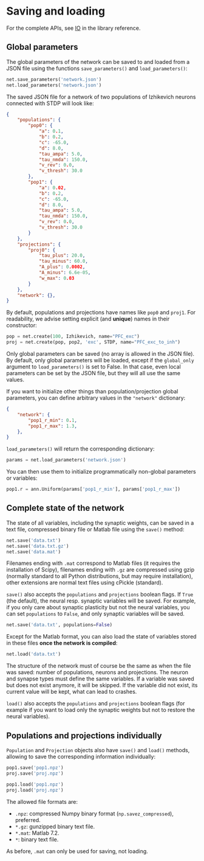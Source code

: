 # Saving and loading

For the complete APIs, see [IO](/reference/index.qmd#IO) in the library reference.

## Global parameters

The global parameters of the network can be saved to and loaded from a JSON file using the functions `save_parameters()` and `load_parameters()`:

```python
net.save_parameters('network.json')
net.load_parameters('network.json')
```

The saved JSON file for a network of two populations of Izhikevich neurons connected with STDP will look like:

```json
{
    "populations": {
        "pop0": {
            "a": 0.1,
            "b": 0.2,
            "c": -65.0,
            "d": 8.0,
            "tau_ampa": 5.0,
            "tau_nmda": 150.0,
            "v_rev": 0.0,
            "v_thresh": 30.0
        },
        "pop1": {
            "a": 0.02,
            "b": 0.2,
            "c": -65.0,
            "d": 8.0,
            "tau_ampa": 5.0,
            "tau_nmda": 150.0,
            "v_rev": 0.0,
            "v_thresh": 30.0
        }
    },
    "projections": {
        "proj0": {
            "tau_plus": 20.0,
            "tau_minus": 60.0,
            "A_plus": 0.0002,
            "A_minus": 6.6e-05,
            "w_max": 0.03
        }
    },
    "network": {},
}
```

By default, populations and projections have names like `pop0` and `proj1`. For readability, we advise setting explicit (and **unique**) names in their constructor:

```python
pop = net.create(100, Izhikevich, name="PFC_exc")
proj = net.create(pop, pop2, 'exc', STDP, name="PFC_exc_to_inh")
```

Only global parameters can be saved (no array is allowed in the JSON file). By default, only global parameters will be loaded, except if the `global_only` argument to `load_parameters()` is set to False. In that case, even local parameters can be set by the JSON file, but they will all use the same values.

If you want to initialize other things than population/projection global parameters, you can define arbitrary values in the `"network"` dictionary:

```json
{
    "network": {
        "pop1_r_min": 0.1,
        "pop1_r_max": 1.3,
    },
}
```

`load_parameters()` will return the corresponding dictionary:

```python
params = net.load_parameters('network.json')
```

You can then use them to initialize programmatically non-global parameters or variables:

```python
pop1.r = ann.Uniform(params['pop1_r_min'], params['pop1_r_max'])
```

## Complete state of the network

The state of all variables, including the synaptic weights, can be saved in a text file, compressed binary file or Matlab file using the `save()` method:

```python
net.save('data.txt')
net.save('data.txt.gz')
net.save('data.mat')
```

Filenames ending with `.mat` correspond to Matlab files (it requires the installation of Scipy), filenames ending with `.gz` are compressed using gzip (normally standard to all Python distributions, but may require installation), other extensions are normal text files using cPickle (standard).

`save()` also accepts the `populations` and `projections` boolean flags. If `True` (the default), the neural resp. synaptic variables will be saved. For example, if you only care about synaptic plasticity but not the neural variables, you can set `populations` to `False`, and only synaptic variables will be saved.

```python
net.save('data.txt', populations=False)
```

Except for the Matlab format, you can also load the state of variables stored in these files **once the network is compiled**:

```python
net.load('data.txt')
```

:::callout-warning

The structure of the network must of course be the same as when the file was saved: number of populations, neurons and projections. The neuron and synapse types must define the same variables. If a variable was saved but does not exist anymore, it will be skipped. If the variable did not exist, its current value will be kept, what can lead to crashes.
:::

`load()` also accepts the `populations` and `projections` boolean flags (for example if you want to load only the synaptic weights but not to restore the neural variables).

## Populations and projections individually

`Population` and `Projection` objects also have `save()` and `load()` methods, allowing to save the corresponding information individually:

```python
pop1.save('pop1.npz')
proj.save('proj.npz')

pop1.load('pop1.npz')
proj.load('proj.npz')
```

The allowed file formats are:

-   `.npz`: compressed Numpy binary format (`np.savez_compressed`),
    preferred.
-   `*.gz`: gunzipped binary text file.
-   `*.mat`: Matlab 7.2.
-   `*`: binary text file.

As before, `.mat` can only be used for saving, not loading.
